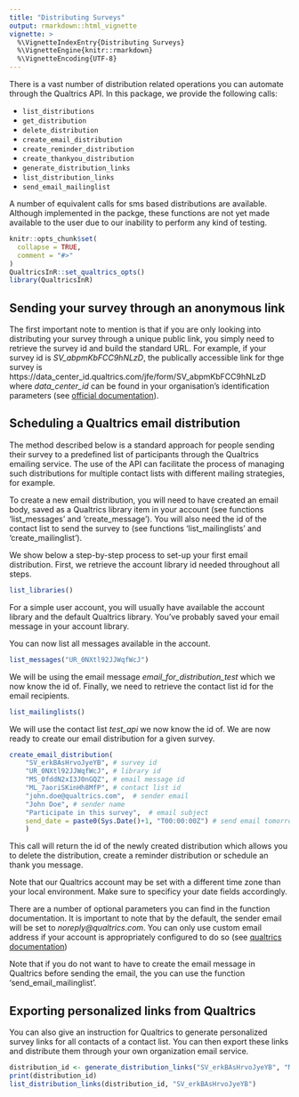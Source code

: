```yaml
---
title: "Distributing Surveys"
output: rmarkdown::html_vignette
vignette: >
  %\VignetteIndexEntry{Distributing Surveys}
  %\VignetteEngine{knitr::rmarkdown}
  %\VignetteEncoding{UTF-8}
---
```


There is a vast number of distribution related operations you can automate through the Qualtrics API. In this package, 
we provide the following calls:

- `list_distributions`
- `get_distribution`
- `delete_distribution`
- `create_email_distribution`
- `create_reminder_distribution`
- `create_thankyou_distribution`
- `generate_distribution_links`
- `list_distribution_links`
- `send_email_mailinglist`

A number of equivalent calls for sms based distributions are available. Although implemented in the packge, these 
functions are not yet made available to the user due to our inability to perform any kind of testing.

```r
knitr::opts_chunk$set(
  collapse = TRUE,
  comment = "#>"
)
QualtricsInR::set_qualtrics_opts()
library(QualtricsInR)
```

## Sending your survey through an anonymous link

The first important note to mention is that if you are only looking into distributing your survey through a unique 
public link, you simply need to retrieve the survey id and build the standard URL. For example, if your survey 
id is *SV_abpmKbFCC9hNLzD*, the publically accessible link for thge survey is https://data_center_id.qualtrics.com/jfe/form/SV_abpmKbFCC9hNLzD 
where *data_center_id* can be found in your organisation's identification parameters (see 
[official documentation](https://api.qualtrics.com/v3/docs/api-general-instructions)).

## Scheduling a Qualtrics email distribution

The method described below is a standard approach for people sending their survey to a predefined list of participants through the
Qualtrics emailing service. The use of the API can facilitate the process of managing such distributions for multiple contact lists
with different mailing strategies, for example.

To create a new email distribution, you will need to have created an email body, saved as a Qualtrics library item in your account 
(see functions 'list_messages' and 'create_message'). You will also need the id of the contact list to send the survey to (see 
functions 'list_mailinglists' and 'create_mailinglist').

We show below a step-by-step process to set-up your first email distribution. First, we retrieve the account library id needed
throughout all steps.

```r
list_libraries()
```

For a simple user account, you will usually have available the account library and the default Qualtrics library. You've probably
saved your email message in your account library.

You can now list all messages available in the account.

```r
list_messages("UR_0NXtl92JJWqfWcJ")
```

We will be using the email message *email_for_distribution_test* which we now know the id of. Finally, we need to retrieve the contact list
id for the email recipients.

```r
list_mailinglists()
```

We will use the contact list *test_api* we now know the id of. We are now ready to create our email distribution for a given survey.

```r
create_email_distribution(
    "SV_erkBAsHrvoJyeYB", # survey id
    "UR_0NXtl92JJWqfWcJ", # library id
    "MS_0fddN2xI3J0nGQZ", # email message id
    "ML_7aoriSKinHh8MfP", # contact list id
    "john.doe@qualtrics.com",  # sender email
    "John Doe", # sender name
    "Participate in this survey",  # email subject
    send_date = paste0(Sys.Date()+1, "T00:00:00Z") # send email tomorrow morning at 00:00
    )
```

This call will return the id of the newly created distribution which allows you to delete the distribution, 
create a reminder distribution or schedule an thank you message.

Note that our Qualtrics account may be set with a different time zone than your local environment. Make sure to specificy 
your date fields accordingly.

There are a number of optional parameters you can find in the function documentation. It is important to note that by the default, 
the sender email will be set to *noreply@qualtrics.com*. You can only use custom email address if your account is appropriately 
configured to do so (see [qualtrics documentation](https://www.qualtrics.com/support/survey-platform/distributions-module/email-distribution/using-a-custom-from-address/))

Note that if you do not want to have to create the email message in Qualtrics before sending the email, the you can use the function
'send_email_mailinglist'.

## Exporting personalized links from Qualtrics

You can also give an instruction for Qualtrics to generate personalized survey links for all contacts of a contact list. You can then
export these links and distribute them through your own organization email service.

```r
distribution_id <- generate_distribution_links("SV_erkBAsHrvoJyeYB", "ML_7aoriSKinHh8MfP", "Survey Respondents Generated Links")
print(distribution_id)
list_distribution_links(distribution_id, "SV_erkBAsHrvoJyeYB")
```